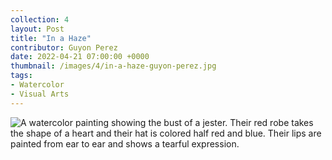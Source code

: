 ---
collection: 4
layout: Post
title: "In a Haze"
contributor: Guyon Perez
date: 2022-04-21 07:00:00 +0000
thumbnail: /images/4/in-a-haze-guyon-perez.jpg
tags: 
- Watercolor
- Visual Arts
---
<img src="/images/4/in-a-haze-guyon-perez.jpg" 
    alt="A watercolor painting showing the bust of a jester. Their red robe takes the shape of a heart and their hat is colored half red and blue. Their lips are painted from ear to ear and shows a tearful expression." />